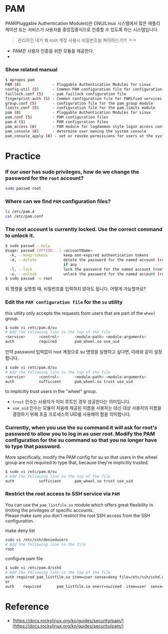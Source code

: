 # PAM
PAM(Pluggable Authentication Modules)은 GNU/Linux 시스템에서 많은 애플리케이션 또는 서비스가 사용자를 중앙집중식으로 인증할 수 있도록 하는 시스템입니다.   
> 관리자인 내가 왜 root 계정 사용시 비밀번호늘 쳐야하는가!!! ㅋㅋ
- PAM은 사용자 인증을 위한 모듈을 제공한다.
- 
### Show related manual
```bash
$ apropos pam
PAM (8)              - Pluggable Authentication Modules for Linux
config-util (5)      - Common PAM configuration file for configuration utilities
faillock.conf (5)    - pam_faillock configuration file
fingerprint-auth (5) - Common configuration file for PAMified services
group.conf (5)       - configuration file for the pam_group module
limits.conf (5)      - configuration file for the pam_limits module
pam (8)              - Pluggable Authentication Modules for Linux
pam.conf (5)         - PAM configuration files
pam.d (5)            - PAM configuration files
pam_access (8)       - PAM module for logdaemon style login access control
pam_console (8)      - determine user owning the system console
pam_console_apply (8) - set or revoke permissions for users at the system console
```

# Practice
### If our user has sudo privileges, how do we change the password for the `root` account?
```bash
sudo passwd root
```

### Where can we find `PAM` configuration files?
```bash
ls /etc/pam.d
cat /etc/pam.conf
```

### The root account is currently locked. Use the correct command to unlock it.
```bash
$ sudo passwd --help
Usage: passwd [OPTION...] <accountName>
  -k, --keep-tokens       keep non-expired authentication tokens
  -d, --delete            delete the password for the named account (root only); also removes password lock
                          if any
  -l, --lock              lock the password for the named account (root only)
  -u, --unlock            unlock the password for the named account (root only)
$ sudo passwd -u root
```
위 명령을 실행할 때, 비밀번호를 입력하지 않아도 됩니다. 어떻게 가능할까요?

### Edit the `PAM configuration file` for the `su` utility 
this utility only accepts the requests from users that are part of the `wheel` group.
```bash
$ sudo vi /etc/pam.d/su
# Add the following line to the top of the file
<service>      <control>       <module-path> <module-arguments>
auth           required        pam_wheel.so use_uid
```
만약 password 입력없이 root 계정으로 su 명령을 실행하고 싶다면, 아래와 같이 설정합니다.
```bash
$ sudo vi /etc/pam.d/su
# Add the following line to the top of the file
<service>      <control>       <module-path> <module-arguments>
auth           sufficient      pam_wheel.so trust use_uid
```
to implicitly trust users in the "wheel" group.
- `trust` 인수는 사용자가 이미 루트인 경우 성공한다는 의미입니다. 
- `use_uid` 인수는 모듈이 처음에 제공된 이름을 사용하는 대신 대상 사용자의 이름을 결정하기 위해 호출 프로세스의 UID를 사용해야 함을 의미합니다.

### Currently, when you use the su command it will ask for root's password to allow you to log in as user root. Modify the PAM configuration for the su command so that you no longer have to type that password.

More specifically, modify the PAM config for su so that users in the wheel group are not required to type that, because they're implicitly trusted.
```bash
$ sudo vi /etc/pam.d/su
# Add the following line to the top of the file
auth           sufficient      pam_wheel.so trust use_uid
```


### Restrict the root access to SSH service via `PAM`
You can use the `pam_listfile.so` module which offers great flexibility in limiting the privileges of specific accounts.   
Please make sure you don't restrict the root SSH access from the SSH configuration.

make deny list
```bash
sudo vi /etc/ssh/deniedusers
# Add the following line to the file
root
```

configure pam file
```bash
$ sudo vi /etc/pam.d/sshd
# Add the following line to the top of the file
auth required pam_listfile.so item=user sense=deny file=/etc/ssh/sshd.deny onerr=succeed
or 
auth    required       pam_listfile.so onerr=succeed  item=user  sense=deny  file=/etc/ssh/deniedusers
```


# Reference
- [https://docs.rockylinux.org/ko/guides/security/pam/](https://docs.rockylinux.org/ko/guides/security/pam/)
